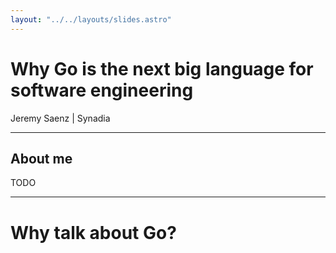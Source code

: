 ```yaml
---
layout: "../../layouts/slides.astro"
---
```



# Why Go is the next big language for software engineering
Jeremy Saenz | Synadia

---

## About me
TODO

---

# Why talk about Go?
